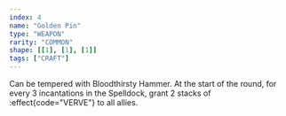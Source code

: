 ```yaml
---
index: 4
name: "Golden Pin"
type: "WEAPON"
rarity: "COMMON"
shape: [[1], [1], [1]]
tags: ["CRAFT"]
---
```


Can be tempered with Bloodthirsty Hammer. At the start of the round, for every 3 incantations in the Spelldock, grant 2 stacks of :effect{code="VERVE"} to all allies.